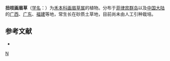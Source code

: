 {{Speciesbox
| genus = Eragrostis
| species = reflexa
| authority = Hack.
}}

'''扭枝画眉草'''（[[学名|学名]]：{{lang|la|''Eragrostis reflexa''}}）为[[禾本科|禾本科]][[画眉草属|画眉草属]]的植物。分布于[[菲律宾群岛|菲律宾群岛]]以及[[中国大陆|中国大陆]]的[[广西|广西]]、[[广东|广东]]、[[福建|福建]]等地，常生长在砂质土草地，目前尚未由人工引种栽培。

== 参考文献 ==
<div class="references-small">
* {{cite web| url =http://www.bioinfo.cn/db05/KmzwSpecies.php?action=view&id=10304| title =扭枝画眉草| work =《中国高等植物数据库全库》| publisher =中国科学院微生物研究所| author =昆明植物研究所| accessdate =2009-02-25| deadurl =yes| archiveurl =https://web.archive.org/web/20160305040715/http://www.bioinfo.cn/db05/KmzwSpecies.php?action=view&id=10304| archivedate =2016-03-05}}
</div>
{{Taxonbar|from=Q11076227}}

[[Category:画眉草属|N]]


{{植物小作品}}